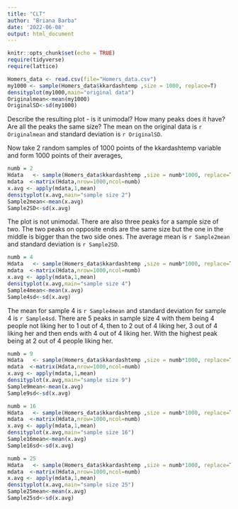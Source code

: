 ```yaml
---
title: "CLT"
author: "Briana Barba"
date: '2022-06-08'
output: html_document
---
```



```r
knitr::opts_chunk$set(echo = TRUE)
require(tidyverse)
require(lattice)
```

```r
Homers_data <- read.csv(file="Homers_data.csv")
my1000 <- sample(Homers_data$kkardashtemp ,size = 1000, replace=T)
densityplot(my1000,main="original data")
Originalmean<-mean(my1000)
OriginalSD<-sd(my1000)
```

Describe the resulting plot -  is it unimodal?  How many peaks does it have?  Are all the peaks the same size? 
The mean on the original data is `r Originalmean` and standard deviation is `r OriginalSD`.

Now take 2 random samples of 1000 points of the kkardashtemp variable and form 1000 points of their averages,

```r
numb = 2
Hdata   <- sample(Homers_data$kkardashtemp ,size = numb*1000, replace=T)
mdata  <-matrix(Hdata,nrow=1000,ncol=numb)
x.avg <- apply(mdata,1,mean)
densityplot(x.avg,main="sample size 2")
Sample2mean<-mean(x.avg)
Sample2SD<-sd(x.avg)
```

The plot is not unimodal. There are also three peaks for a sample size of two. The two peaks on opposite ends are the same size but the one in the middle is bigger than the two side ones. The average mean is `r Sample2mean` and standard deviation is `r Sample2SD`.

```r
numb = 4
Hdata   <- sample(Homers_data$kkardashtemp ,size = numb*1000, replace=T)
mdata  <-matrix(Hdata,nrow=1000,ncol=numb)
x.avg <- apply(mdata,1,mean)
densityplot(x.avg,main="sample size 4")
Sample4mean<-mean(x.avg)
Sample4sd<-sd(x.avg)
```

The mean for sample 4 is `r Sample4mean` and standard deviation for sample 4 is `r Sample4sd`. There are 5 peaks in sample size 4 with them being 4 people not liking her to 1 out of 4, then to 2 out of 4 liking her, 3 out of 4 liking her and then ends with 4 out of 4 liking her. With the highest peak being at 2 out of 4 people liking her.

```r
numb = 9
Hdata   <- sample(Homers_data$kkardashtemp ,size = numb*1000, replace=T)
mdata  <-matrix(Hdata,nrow=1000,ncol=numb)
x.avg <- apply(mdata,1,mean)
densityplot(x.avg,main="sample size 9")
Sample9mean<-mean(x.avg)
Sample9sd<-sd(x.avg)
```


```r
numb = 16
Hdata   <- sample(Homers_data$kkardashtemp ,size = numb*1000, replace=T)
mdata  <-matrix(Hdata,nrow=1000,ncol=numb)
x.avg <- apply(mdata,1,mean)
densityplot(x.avg,main="sample size 16")
Sample16mean<-mean(x.avg)
Sample16sd<-sd(x.avg)
```

```r
numb = 25
Hdata   <- sample(Homers_data$kkardashtemp ,size = numb*1000, replace=T)
mdata  <-matrix(Hdata,nrow=1000,ncol=numb)
x.avg <- apply(mdata,1,mean)
densityplot(x.avg,main="sample size 25")
Sample25mean<-mean(x.avg)
Sample25sd<-sd(x.avg)
```